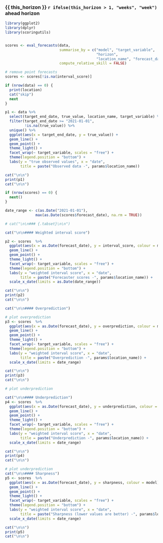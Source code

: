 ### {{ this_horizon }} `r ifelse(this_horizon > 1, "weeks", "week")` ahead horizon {.tabset .tabset-fade}

```r

library(ggplot2)
library(dplyr)
library(scoringutils)


scores <- eval_forecasts(data, 
                         summarise_by = c("model", "target_variable", 
                                          "horizon", 
                                          "location_name", "forecast_date"), 
                         compute_relative_skill = FALSE)

# remove point forecasts
scores <- scores[!is.na(interval_score)]

if (nrow(data) == 0) {
  print(location)
  cat("skip")
  next
}

p1 <- data %>%
  select(target_end_date, true_value, location_name, target_variable) %>%
  filter(target_end_date >= "2021-01-01",
         !is.na(true_value)) %>%
  unique() %>%
  ggplot(aes(x = target_end_date, y = true_value)) + 
  geom_line() + 
  geom_point() + 
  theme_light() + 
  facet_wrap(~ target_variable, scales = "free") + 
  theme(legend.position = "bottom") + 
  labs(y = "true observed values", x = "date", 
       title = paste("Observed data -", params$location_name))

cat("\n\n")
print(p1)
cat("\n\n")

if (nrow(scores) == 0) {
  next()
}

date_range <- c(as.Date("2021-01-01"), 
              max(as.Date(scores$forecast_date), na.rm = TRUE))

# cat("\n\n### {.tabset}\n\n")

cat("\n\n#### Weighted interval score")

p2 <- scores  %>%
  ggplot(aes(x = as.Date(forecast_date), y = interval_score, colour = model)) + 
  geom_line() + 
  geom_point() + 
  theme_light() + 
  facet_wrap(~ target_variable, scales = "free") + 
  theme(legend.position = "bottom") +
  labs(y = "weighted interval score", x = "date", 
       title = paste("Forecaster scores -", params$location_name)) + 
  scale_x_date(limits = as.Date(date_range)) 

cat("\n\n")
print(p2)
cat("\n\n")

cat("\n\n#### Overprediction")

# plot overprediction
p3 <- scores  %>%
  ggplot(aes(x = as.Date(forecast_date), y = overprediction, colour = model)) + 
  geom_line() + 
  geom_point() + 
  theme_light() + 
  facet_wrap(~ target_variable, scales = "free") + 
  theme(legend.position = "bottom") +
  labs(y = "weighted interval score", x = "date", 
       title = paste("Overprediction -", params$location_name)) + 
  scale_x_date(limits = date_range) 

cat("\n\n")
print(p3)
cat("\n\n")

# plot underprediction

cat("\n\n#### Underprediction")
p4 <- scores  %>%
  ggplot(aes(x = as.Date(forecast_date), y = underprediction, colour = model)) + 
  geom_line() + 
  geom_point() + 
  theme_light() + 
  facet_wrap(~ target_variable, scales = "free") + 
  theme(legend.position = "bottom") +
  labs(y = "weighted interval score", x = "date", 
       title = paste("Underprediction -", params$location_name)) + 
  scale_x_date(limits = date_range) 

cat("\n\n")
print(p4)
cat("\n\n")

# plot underprediction
cat("\n\n#### Sharpness")
p5 <- scores  %>%
  ggplot(aes(x = as.Date(forecast_date), y = sharpness, colour = model)) + 
  geom_line() + 
  geom_point() + 
  theme_light() + 
  facet_wrap(~ target_variable, scales = "free") + 
  theme(legend.position = "bottom") +
  labs(y = "weighted interval score", x = "date", 
       title = paste("Sharpness (lower values are better) -", params$location_name)) + 
  scale_x_date(limits = date_range) 

cat("\n\n")
print(p5)
cat("\n\n")
  


```

